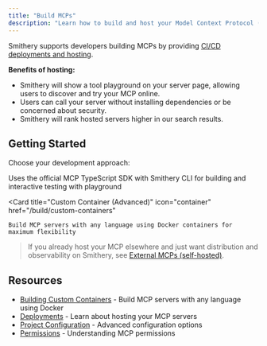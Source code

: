 ```yaml
---
title: "Build MCPs"
description: "Learn how to build and host your Model Context Protocol (MCP) server on Smithery."
---
```


Smithery supports developers building MCPs by providing [CI/CD deployments and hosting](/build/deployments).

**Benefits of hosting:**

- Smithery will show a tool playground on your server page, allowing users to discover and try your MCP online.
- Users can call your server without installing dependencies or be concerned about security.
- Smithery will rank hosted servers higher in our search results.

## Getting Started

Choose your development approach:

<CardGroup>
  <Card
    title="Quick Start (Recommended)"
    icon="rocket"
    href="/getting_started/quickstart_build"
  >
    Uses the official MCP TypeScript SDK with Smithery CLI for building and interactive testing with playground
  </Card>

  <Card
    title="Custom Container (Advanced)"
    icon="container"
    href="/build/custom-containers"
  >
    Build MCP servers with any language using Docker containers for maximum flexibility
  </Card>
</CardGroup>

> If you already host your MCP elsewhere and just want distribution and observability on Smithery, see [External MCPs (self-hosted)](/build/external).

## Resources

- [Building Custom Containers](/build/custom-containers) - Build MCP servers with any language using Docker
- [Deployments](/build/deployments) - Learn about hosting your MCP servers
- [Project Configuration](/build/project-config) - Advanced configuration options
- [Permissions](/build/permissions) - Understanding MCP permissions
